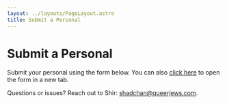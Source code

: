 ```yaml
---
layout: ../layouts/PageLayout.astro
title: Submit a Personal
---
```



# Submit a Personal

Submit your personal using the form below. You can also [click here](https://forms.gle/GQVZVUGYQDMdUSTH8) to open the form in a new tab.

Questions or issues? Reach out to Shir: [shadchan@queerjews.com](mailto:shadchan@queerjews.com).

<GoogleForm 
  formId="1FAIpQLScbgS0JX0MtfGMkc26ki24_u-OqUwBmcItwMFh5_-ma9SEOyA"
  title="Personal Submission Form"
/> 